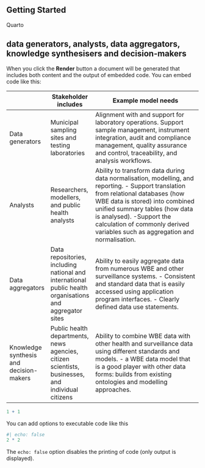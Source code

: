 ## Getting Started

Quarto

## data generators, analysts, data aggregators, knowledge synthesisers and decision-makers

When you click the **Render** button a document will be generated that includes both content and the output of embedded code. You can embed code like this:

|                                         | Stakeholder includes                                                                                     | Example model needs                                                                                                                                                                                                                                                                                                |
|-----------------------------------------|----------------------------------------------------------------------------------------------------------|--------------------------------------------------------------------------------------------------------------------------------------------------------------------------------------------------------------------------------------------------------------------------------------------------------------------|
| Data generators                         | Municipal sampling sites and testing laboratories                                                        | Alignment with and support for laboratory operations. Support sample management, instrument integration, audit and compliance management, quality assurance and control, traceability, and analysis workflows.                                                                                                     |
| Analysts                                | Researchers, modellers, and public health analysts                                                       | Ability to transform data during data normalisation, modelling, and reporting. - Support translation from relational databases (how WBE data is stored) into combined unified summary tables (how data is analysed). -Support the calculation of commonly derived variables such as aggregation and normalisation. |
| Data aggregators                        | Data repositories, including national and international public health organisations and aggregator sites | Ability to easily aggregate data from numerous WBE and other surveillance systems. - Consistent and standard data that is easily accessed using application program interfaces. - Clearly defined data use statements.                                                                                             |
| Knowledge synthesis and decision-makers | Public health departments, news agencies, citizen scientists, businesses, and individual citizens        | Ability to combine WBE data with other health and surveillance data using different standards and models. - a WBE data model that is a good player with other data forms: builds from existing ontologies and modelling approaches.                                                                                |

```r
1 + 1
```

You can add options to executable code like this

```r
#| echo: false
2 * 2
```

The `echo: false` option disables the printing of code (only output is displayed).
